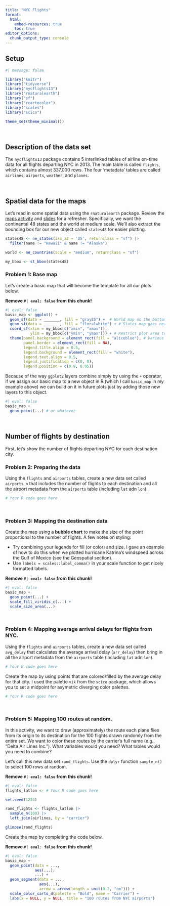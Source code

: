 ```yaml
---
title: "NYC Flights"
format: 
  html:
    embed-resources: true
    toc: true
editor_options: 
  chunk_output_type: console
---
```


## Setup

```r
#| message: false

library("knitr")
library("tidyverse")
library("nycflights13")
library("rnaturalearth")
library("sf")
library("rcartocolor")
library("scales")
library("scico")

theme_set(theme_minimal())
```

<br>

## Description of the data set

The `nycflights13` package contains 5 interlinked tables of airline on-time data for all flights departing NYC in 2013. The main table is called `flights`, which contains almost 337,000 rows. The four 'metadata' tables are called `airlines`, `airports`, `weather`, and `planes`.

<br>

## Spatial data for the maps

Let's read in some spatial data using the `rnaturalearth` package. Review the [maps activity](../assignments/viz-spatial/) and [slides](slide/viz-color-files-spatial/) for a refresher. Specifically, we want the continental 48 states and the world at medium scale. We'll also extract the bounding box for our new object called `states48` for easier plotting.

```r
states48 <- ne_states(iso_a2 = 'US', returnclass = "sf") |>
  filter(name != "Hawaii" & name != "Alaska")

world <- ne_countries(scale = "medium", returnclass = "sf")

my_bbox <- st_bbox(states48)
```

### Problem 1: Base map

Let's create a basic map that will become the template for all our plots below.

**Remove `#| eval: false` from this chunk!**

```r
#| eval: false
basic_map <- ggplot() +
  geom_sf(data = _______, fill = "gray85") +  # World map on the bottom
  geom_sf(data = _______, fill = "floralwhite") + # States map goes next
  coord_sf(xlim = my_bbox[c("xmin", "xmax")],
           ylim = my_bbox[c("ymin", "ymax")]) + # Restrict plot area to our bounding box
  theme(panel.background = element_rect(fill = "aliceblue"), # Various theme tweaks
        panel.border = element_rect(fill = NA),
        legend.title.align = 0.5,
        legend.background = element_rect(fill = "white"),
        legend.text.align = 0.5,
        legend.justification = c(0, 0),
        legend.position = c(0.9, 0.05))
```

Because of the way `ggplot2` layers combine simply by using the `+` operator, if we assign our basic map to a new object in R (which I call `basic_map` in my example above) we can build on it in future plots just by adding those new layers to this object.

```r
#| eval: false
basic_map +
  geom_point(...) # or whatever
```

<br>

## Number of flights by destination

First, let's show the number of flights departing NYC for each destination city.

### Problem 2: Preparing the data

Using the `flights` and `airports` tables, create a new data set called `airports_n` that includes the number of flights to each destination and all the airport metadata from the `airports` table (including `lat` adn `lon`).

```r
# Your R code goes here
```

<br>

### Problem 3: Mapping the destination data

Create the map using a **bubble chart** to make the size of the point proportional to the number of flights. A few notes on styling:

- Try combining your legends for fill (or color) and size. I gave an example of how to do this when we plotted hurricane Katrina's windspeed across the Gulf of Mexico (see the Geospatial section).
- Use `labels = scales::label_comma()` in your scale function to get nicely formatted labels.

**Remove `#| eval: false` from this chunk!**

```r
#| eval: false
basic_map +
  geom_point(...) +
  scale_fill_viridis_c(...) +
  scale_size_area(...)
```

<br>

### Problem 4: Mapping average arrival delays for flights from NYC.

Using the `flights` and `airports` tables, create a new data set called `avg_delay` that calculates the average arrival delay (`arr_delay`) then bring in all the airport metadata from the `airports` table (including `lat` adn `lon`).

```r
# Your R code goes here
```

Create the map by using points that are colored/filled by the average delay for that city. I used the palette `vik` from the `scico` package, which allows you to set a midpoint for asymetric diverging color palettes.

```r
# Your R code goes here
```

<br>

### Problem 5: Mapping 100 routes at random.

In this activity, we want to draw (approximately) the route each plane flies from its origin to its destination for the 100 flights drawn randomly from the entire set. We want to color these routes by the carrier's full name (e.g., "Delta Air Lines Inc."). What variables would you need? What tables would you need to combine?

Let's call this new data set `rand_flights`. Use the `dplyr` function `sample_n()` to select 100 rows at random.

**Remove `#| eval: false` from this chunk!**

```r
#| eval: false
flights_latlon <- # Your R code goes here

set.seed(1234)

rand_flights <- flights_latlon |>
  sample_n(100) |>
  left_join(airlines, by = "carrier")

glimpse(rand_flights)
```

Create the map by completing the code below.

**Remove `#| eval: false` from this chunk!**

```r
#| eval: false
basic_map +
  geom_point(data = ...,
             aes(...),
             ...) +
  geom_segment(data = ...,
               aes(...),
               arrow = arrow(length = unit(0.2, "cm"))) +
  scale_color_carto_d(palette = "Bold", name = "Carrier") +
  labs(x = NULL, y = NULL, title = "100 routes from NYC airports")
```